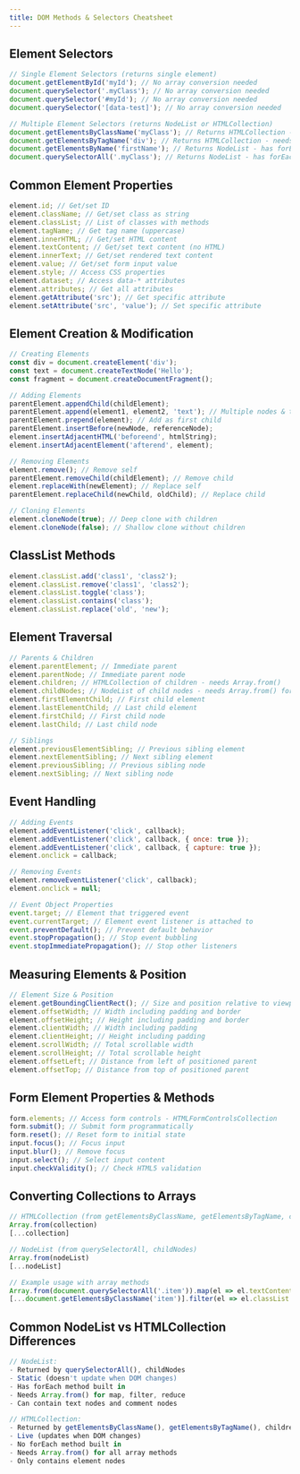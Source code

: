 ```yaml
---
title: DOM Methods & Selectors Cheatsheet
---
```


## Element Selectors

```javascript
// Single Element Selectors (returns single element)
document.getElementById('myId'); // No array conversion needed
document.querySelector('.myClass'); // No array conversion needed
document.querySelector('#myId'); // No array conversion needed
document.querySelector('[data-test]'); // No array conversion needed

// Multiple Element Selectors (returns NodeList or HTMLCollection)
document.getElementsByClassName('myClass'); // Returns HTMLCollection - needs Array.from()
document.getElementsByTagName('div'); // Returns HTMLCollection - needs Array.from()
document.getElementsByName('firstName'); // Returns NodeList - has forEach, needs Array.from() for map/filter
document.querySelectorAll('.myClass'); // Returns NodeList - has forEach, needs Array.from() for map/filter
```

## Common Element Properties

```javascript
element.id; // Get/set ID
element.className; // Get/set class as string
element.classList; // List of classes with methods
element.tagName; // Get tag name (uppercase)
element.innerHTML; // Get/set HTML content
element.textContent; // Get/set text content (no HTML)
element.innerText; // Get/set rendered text content
element.value; // Get/set form input value
element.style; // Access CSS properties
element.dataset; // Access data-* attributes
element.attributes; // Get all attributes
element.getAttribute('src'); // Get specific attribute
element.setAttribute('src', 'value'); // Set specific attribute
```

## Element Creation & Modification

```javascript
// Creating Elements
const div = document.createElement('div');
const text = document.createTextNode('Hello');
const fragment = document.createDocumentFragment();

// Adding Elements
parentElement.appendChild(childElement);
parentElement.append(element1, element2, 'text'); // Multiple nodes & text
parentElement.prepend(element); // Add as first child
parentElement.insertBefore(newNode, referenceNode);
element.insertAdjacentHTML('beforeend', htmlString);
element.insertAdjacentElement('afterend', element);

// Removing Elements
element.remove(); // Remove self
parentElement.removeChild(childElement); // Remove child
element.replaceWith(newElement); // Replace self
parentElement.replaceChild(newChild, oldChild); // Replace child

// Cloning Elements
element.cloneNode(true); // Deep clone with children
element.cloneNode(false); // Shallow clone without children
```

## ClassList Methods

```javascript
element.classList.add('class1', 'class2');
element.classList.remove('class1', 'class2');
element.classList.toggle('class');
element.classList.contains('class');
element.classList.replace('old', 'new');
```

## Element Traversal

```javascript
// Parents & Children
element.parentElement; // Immediate parent
element.parentNode; // Immediate parent node
element.children; // HTMLCollection of children - needs Array.from()
element.childNodes; // NodeList of child nodes - needs Array.from() for map/filter
element.firstElementChild; // First child element
element.lastElementChild; // Last child element
element.firstChild; // First child node
element.lastChild; // Last child node

// Siblings
element.previousElementSibling; // Previous sibling element
element.nextElementSibling; // Next sibling element
element.previousSibling; // Previous sibling node
element.nextSibling; // Next sibling node
```

## Event Handling

```javascript
// Adding Events
element.addEventListener('click', callback);
element.addEventListener('click', callback, { once: true });
element.addEventListener('click', callback, { capture: true });
element.onclick = callback;

// Removing Events
element.removeEventListener('click', callback);
element.onclick = null;

// Event Object Properties
event.target; // Element that triggered event
event.currentTarget; // Element event listener is attached to
event.preventDefault(); // Prevent default behavior
event.stopPropagation(); // Stop event bubbling
event.stopImmediatePropagation(); // Stop other listeners
```

## Measuring Elements & Position

```javascript
// Element Size & Position
element.getBoundingClientRect(); // Size and position relative to viewport
element.offsetWidth; // Width including padding and border
element.offsetHeight; // Height including padding and border
element.clientWidth; // Width including padding
element.clientHeight; // Height including padding
element.scrollWidth; // Total scrollable width
element.scrollHeight; // Total scrollable height
element.offsetLeft; // Distance from left of positioned parent
element.offsetTop; // Distance from top of positioned parent
```

## Form Element Properties & Methods

```javascript
form.elements; // Access form controls - HTMLFormControlsCollection
form.submit(); // Submit form programmatically
form.reset(); // Reset form to initial state
input.focus(); // Focus input
input.blur(); // Remove focus
input.select(); // Select input content
input.checkValidity(); // Check HTML5 validation
```

## Converting Collections to Arrays

```javascript
// HTMLCollection (from getElementsByClassName, getElementsByTagName, children)
Array.from(collection)
[...collection]

// NodeList (from querySelectorAll, childNodes)
Array.from(nodeList)
[...nodeList]

// Example usage with array methods
Array.from(document.querySelectorAll('.item')).map(el => el.textContent)
[...document.getElementsByClassName('item')].filter(el => el.classList.contains('active'))
```

## Common NodeList vs HTMLCollection Differences

```javascript
// NodeList:
- Returned by querySelectorAll(), childNodes
- Static (doesn't update when DOM changes)
- Has forEach method built in
- Needs Array.from() for map, filter, reduce
- Can contain text nodes and comment nodes

// HTMLCollection:
- Returned by getElementsByClassName(), getElementsByTagName(), children
- Live (updates when DOM changes)
- No forEach method built in
- Needs Array.from() for all array methods
- Only contains element nodes
```
